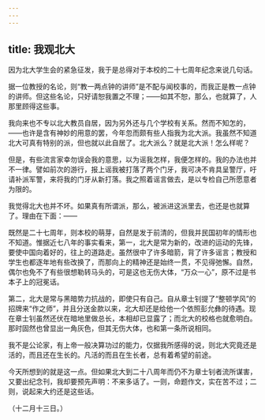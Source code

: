 ```yaml
---
---
---
```

title: 我观北大
---



因为北大学生会的紧急征发，我于是总得对于本校的二十七周年纪念来说几句话。

据一位教授的名论，则“教一两点钟的讲师”是不配与闻校事的，而我正是教一点钟的讲师。但这些名论，只好请恕我置之不理；——如其不恕，那么，也就算了，人那里顾得这些事。

我向来也不专以北大教员自居，因为另外还与几个学校有关系。然而不知怎的，——也许是含有神妙的用意的罢，今年忽而颇有些人指我为北大派。我虽然不知道北大可真有特别的派，但也就以此自居了。北大派么？就是北大派！怎么样呢？

但是，有些流言家幸勿误会我的意思，以为谣我怎样，我便怎样的。我的办法也并不一律。譬如前次的游行，报上谣我被打落了两个门牙，我可决不肯具呈警厅，吁请补派军警，来将我的门牙从新打落。我之照着谣言做去，是以专检自己所愿意者为限的。

我觉得北大也并不坏。如果真有所谓派，那么，被派进这派里去，也还是也就算了。理由在下面：——

既然是二十七周年，则本校的萌芽，自然是发于前清的，但我并民国初年的情形也不知道。惟据近七八年的事实看来，第一，北大是常为新的，改进的运动的先锋，要使中国向着好的，往上的道路走。虽然很中了许多暗箭，背了许多谣言；教授和学生也都逐年地有些改换了，而那向上的精神还是始终一贯，不见得弛懈。自然，偶尔也免不了有些很想勒转马头的，可是这也无伤大体，“万众一心”，原不过是书本子上的冠冕话。

第二，北大是常与黑暗势力抗战的，即使只有自己。自从章士钊提了“整顿学风”的招牌来“作之师”，并且分送金款以来，北大却还是给他一个依照彭允彝的待遇。现在章士钊虽然还伏在暗地里做总长，本相却已显露了；而北大的校格也就愈明白。那时固然也曾显出一角灰色，但其无伤大体，也和第一条所说相同。

我不是公论家，有上帝一般决算功过的能力，仅据我所感得的说，则北大究竟还是活的，而且还在生长的。凡活的而且在生长者，总有着希望的前途。

今天所想到的就是这一点。但如果北大到二十八周年而仍不为章士钊者流所谋害，又要出纪念刊，我却要预先声明：不来多话了。一则，命题作文，实在苦不过；二则，说起来大约还是这些话。

（十二月十三日。）